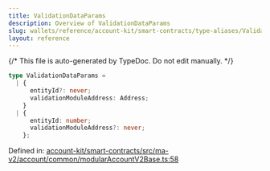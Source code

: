 ```yaml
---
title: ValidationDataParams
description: Overview of ValidationDataParams
slug: wallets/reference/account-kit/smart-contracts/type-aliases/ValidationDataParams
layout: reference
---
```


{/* This file is auto-generated by TypeDoc. Do not edit manually. */}

```ts
type ValidationDataParams =
  | {
      entityId?: never;
      validationModuleAddress: Address;
    }
  | {
      entityId: number;
      validationModuleAddress?: never;
    };
```

Defined in: [account-kit/smart-contracts/src/ma-v2/account/common/modularAccountV2Base.ts:58](https://github.com/alchemyplatform/aa-sdk/blob/0cc60e9f694c242d91befdaa2f26cdec3ee389c5/account-kit/smart-contracts/src/ma-v2/account/common/modularAccountV2Base.ts#L58)
